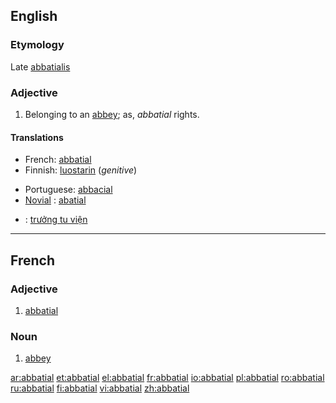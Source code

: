 ==English==

===Etymology===
Late {{L.}} [[abbatialis]]

===Adjective===
{{en-adj}}

# Belonging to an [[abbey]]; as, ''abbatial'' rights.

====Translations====
{{top}}
*French: [[abbatial#French|abbatial]]
*Finnish: [[luostari|luostarin]] (''genitive'')
{{mid}}
*Portuguese: [[abbacial]]
*[[Novial]] : [[abatial]]
{{bottom}}

{{ttbc-top}}
*{{ttbc|Vietnamese}}: [[trưởng tu viện]]
{{ttbc-bottom}}

----
==French==

===Adjective===
{{fr-adj|mp=abbatiaux}}

# [[abbatial#English|abbatial]]

===Noun===
{{fr-noun|m|plural=abbatiaux}}

# [[abbey]]

[[ar:abbatial]]
[[et:abbatial]]
[[el:abbatial]]
[[fr:abbatial]]
[[io:abbatial]]
[[pl:abbatial]]
[[ro:abbatial]]
[[ru:abbatial]]
[[fi:abbatial]]
[[vi:abbatial]]
[[zh:abbatial]]